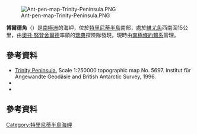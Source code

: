 [[Image:Ant-pen-map-Trinity-Peninsula.PNG|thumb]]

{{Coord|63|38|S|57|36|W|source:GNIS|display=title}}

'''博爾德角'''（{{lang-en|Bald Head}}）是[[南極洲|南極洲]]的海岬，位於[[特里尼蒂半島|特里尼蒂半島]]南部，處於[[維尤角|維尤角]]西南面15公里，由[[奧托·努登舍爾德|奧托·努登舍爾德]]率領的[[瑞典|瑞典]]探險隊發現，現時由[[南極條約體系|南極條約體系]]管理。

==參考資料==
* [https://web.archive.org/web/20131002100340/http://www.bkg.bund.de/nn_193194/DE/Bundesamt/Downloads/Kostenlose-Karten/Antarktis-Karten/Satellitenbildkarten/Scale250/Daten/Trinity-Peninsula%2CtemplateId%3Draw%2Cproperty%3DpublicationFile.pdf/Trinity-Peninsula.pdf Trinity Peninsula.] Scale 1:250000 topographic map No. 5697. Institut für Angewandte Geodäsie and British Antarctic Survey, 1996.
*{{cite gnis | type = antarid | id = 889| name = Bald Head | accessdate = 2011-05-18}}
*{{usgs-gazetteer|id=889}}

==參考資料==

{{DEFAULTSORT:Bald Head}}
[[Category:特里尼蒂半島海岬|Category:特里尼蒂半島海岬]]


{{TrinityPeninsula-geo-stub}}